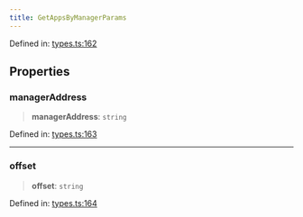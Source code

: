 ```yaml
---
title: GetAppsByManagerParams
---
```


Defined in: [types.ts:162](https://github.com/LIT-Protocol/Vincent/blob/24971b3553e0b3a0f81730455f8a1892791091ad/packages/libs/contracts-sdk/src/types.ts#L162)

## Properties

### managerAddress

> **managerAddress**: `string`

Defined in: [types.ts:163](https://github.com/LIT-Protocol/Vincent/blob/24971b3553e0b3a0f81730455f8a1892791091ad/packages/libs/contracts-sdk/src/types.ts#L163)

***

### offset

> **offset**: `string`

Defined in: [types.ts:164](https://github.com/LIT-Protocol/Vincent/blob/24971b3553e0b3a0f81730455f8a1892791091ad/packages/libs/contracts-sdk/src/types.ts#L164)
